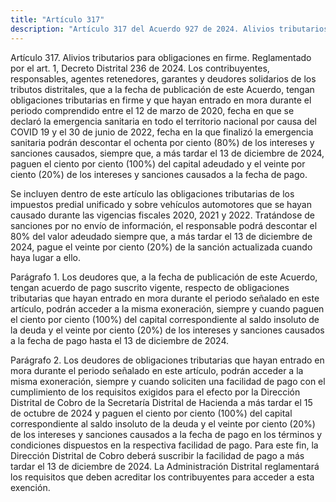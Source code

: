 ```yaml
---
title: "Artículo 317"
description: "Artículo 317 del Acuerdo 927 de 2024. Alivios tributarios para obligaciones en firme."
---
```


Artículo 317. Alivios tributarios para obligaciones en firme. Reglamentado por el art. 1, Decreto Distrital 236 de 2024. Los contribuyentes, responsables, agentes retenedores, garantes y deudores solidarios de los tributos distritales, que a la fecha de publicación de este Acuerdo, tengan obligaciones tributarias en firme y que hayan entrado en mora durante el periodo comprendido entre el 12 de marzo de 2020, fecha en que se declaró la emergencia sanitaria en todo el territorio nacional por causa del COVID 19 y el 30 de junio de 2022, fecha en la que finalizó la emergencia sanitaria podrán descontar el ochenta por ciento (80%) de los intereses y sanciones causados, siempre que, a más tardar el 13 de diciembre de 2024, paguen el ciento por ciento (100%) del capital adeudado y el veinte por ciento (20%) de los intereses y sanciones causados a la fecha de pago.
 
Se incluyen dentro de este artículo las obligaciones tributarias de los impuestos predial unificado y sobre vehículos automotores que se hayan causado durante las vigencias fiscales 2020, 2021 y 2022. Tratándose de sanciones por no envío de información, el responsable podrá descontar el 80% del valor adeudado siempre que, a más tardar el 13 de diciembre de 2024, pague el veinte por ciento (20%) de la sanción actualizada cuando haya lugar a ello.
 
Parágrafo 1. Los deudores que, a la fecha de publicación de este Acuerdo, tengan acuerdo de pago suscrito vigente, respecto de obligaciones tributarias que hayan entrado en mora durante el periodo señalado en este artículo, podrán acceder a la misma exoneración, siempre y cuando paguen el ciento por ciento (100%) del capital correspondiente al saldo insoluto de la deuda y el veinte por ciento (20%) de los intereses y sanciones causados a la fecha de pago hasta el 13 de diciembre de 2024.
 
Parágrafo 2. Los deudores de obligaciones tributarias que hayan entrado en mora durante el periodo señalado en este artículo, podrán acceder a la misma exoneración, siempre y cuando soliciten una facilidad de pago con el cumplimiento de los requisitos exigidos para el efecto por la Dirección Distrital de Cobro de la Secretaría Distrital de Hacienda a más tardar el 15 de octubre de 2024 y paguen el ciento por ciento (100%) del capital correspondiente al saldo insoluto de la deuda y el veinte por ciento (20%) de los intereses y sanciones causados a la fecha de pago en los términos y condiciones dispuestos en la respectiva facilidad de pago. Para este fin, la Dirección Distrital de Cobro deberá suscribir la facilidad de pago a más tardar el 13 de diciembre de 2024. La Administración Distrital reglamentará los requisitos que deben acreditar los contribuyentes para acceder a esta exención.